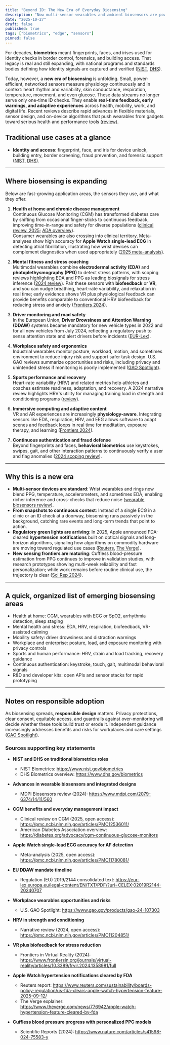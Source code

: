 ```yaml
---
title: "Beyond ID: The New Era of Everyday Biosensing"
description: "Now multi-sensor wearables and ambient biosensors are powering health, safety, and immersive experiences."
date: "2025-10-27"
draft: false
published: true
tags: ["biometrics", "edge", "sensors"]
pinned: false
---
```


For decades, **biometrics** meant fingerprints, faces, and irises used for identity checks in border control, forensics, and building access. 
That legacy is real and still expanding, with national programs and standards bodies defining how identity signals are captured and verified 
([NIST](https://www.nist.gov/programs-projects/biometrics), [DHS](https://www.dhs.gov/biometrics)).

Today, however, a **new era of biosensing** is unfolding. 
Small, power-efficient, networked sensors measure physiology continuously and in context: heart rhythm and variability, skin conductance, respiration, temperature, movement, and even glucose. 
These data streams no longer serve only one-time ID checks. They enable **real-time feedback, early warnings, and adaptive experiences** across health, mobility, work, and digital life. 
Recent reviews describe rapid advances in flexible materials, sensor design, and on-device algorithms that push wearables from gadgets toward serious health and performance tools 
([review](https://www.mdpi.com/2079-6374/14/11/560)).


## Traditional use cases at a glance

- **Identity and access**: fingerprint, face, and iris for device unlock, building entry, border screening, fraud prevention, and forensic support 
([NIST](https://www.nist.gov/programs-projects/biometrics), [DHS](https://www.dhs.gov/biometrics)).

---

## Where biosensing is expanding

Below are fast-growing application areas, the sensors they use, and what they offer.

1) **Health at home and chronic disease management**  
Continuous Glucose Monitoring (CGM) has transformed diabetes care by shifting from occasional finger-sticks to continuous feedback, improving time-in-range and safety for diverse populations 
([clinical review, 2025](https://pmc.ncbi.nlm.nih.gov/articles/PMC12061739/); [ADA overview](https://diabetes.org/advocacy/cgm-continuous-glucose-monitors)).  
Consumer wearables are also crossing into clinical territory. Meta-analyses show high accuracy for **Apple Watch single-lead ECG** in detecting atrial fibrillation, 
illustrating how wrist devices can complement diagnostics when used appropriately ([2025 meta-analysis](https://pmc.ncbi.nlm.nih.gov/articles/PMC11780081/)).

2) **Mental fitness and stress coaching**  
Multimodal wearables combine **electrodermal activity (EDA)** and **photoplethysmography (PPG)** to detect stress patterns, with scoping reviews highlighting EDA and PPG as leading biosignals for stress inference 
([2024 review](https://www.mdpi.com/1424-8220/24/10/3221)). 
Pair these sensors with **biofeedback** or **VR**, and you can nudge breathing, heart-rate variability, and relaxation in real time; 
early evidence shows VR plus physiological feedback can provide benefits comparable to conventional HRV biofeedback for reducing stress and anxiety 
([Frontiers 2024](https://www.frontiersin.org/journals/virtual-reality/articles/10.3389/frvir.2024.1358981/full)).

3) **Driver monitoring and road safety**  
In the European Union, **Driver Drowsiness and Attention Warning (DDAW)** systems became mandatory for new vehicle types in 2022 and for all new vehicles from July 2024, 
reflecting a regulatory push to sense attention state and alert drivers before incidents ([EUR-Lex](https://eur-lex.europa.eu/legal-content/EN/TXT/HTML/?rid=11&uri=PI_COM%3AAres%282021%291075107)).

4) **Workplace safety and ergonomics**  
Industrial wearables monitor posture, workload, motion, and sometimes environment to reduce injury risk and support safer task design. 
U.S. GAO reviews summarize opportunities and risks, including privacy and unintended stress if monitoring is poorly implemented ([GAO Spotlight](https://www.gao.gov/products/gao-24-107303)).

5) **Sports performance and recovery**  
Heart-rate variability (HRV) and related metrics help athletes and coaches estimate readiness, adaptation, and recovery. 
A 2024 narrative review highlights HRV's utility for managing training load in strength and conditioning programs ([review](https://pmc.ncbi.nlm.nih.gov/articles/PMC11204851/)).

6) **Immersive computing and adaptive content**  
VR and AR experiences are increasingly **physiology-aware**. 
Integrating sensors like EDA, respiration, HRV, and EEG allows software to adapt scenes and feedback loops in real time for meditation, exposure therapy, and learning 
([Frontiers 2024](https://www.frontiersin.org/journals/virtual-reality/articles/10.3389/frvir.2024.1358981/full)).

7) **Continuous authentication and fraud defense**  
Beyond fingerprints and faces, **behavioral biometrics** use keystrokes, swipes, gait, and other interaction patterns to continuously verify a user and flag anomalies 
([2024 scoping review](https://systematicreviewsjournal.biomedcentral.com/articles/10.1186/s13643-024-02451-1)).

---

## Why this is a new era

- **Multi-sensor devices are standard**: Wrist wearables and rings now blend PPG, temperature, accelerometers, and sometimes EDA, enabling richer inference and cross-checks that reduce noise ([wearable biosensors review](https://www.mdpi.com/2079-6374/14/11/560)).
- **From snapshots to continuous context**: Instead of a single ECG in a clinic or an ID check at a doorway, biosensing runs passively in the background, catching rare events and long-term trends that point to action.
- **Regulatory green lights are arriving**: In 2025, Apple announced FDA-cleared **hypertension notifications** built on optical signals and long-horizon algorithms, signaling how algorithms on commodity hardware are moving toward regulated use cases ([Reuters](https://www.reuters.com/sustainability/boards-policy-regulation/us-fda-clears-apple-watch-hypertension-feature-2025-09-12/), [The Verge](https://www.theverge.com/news/776942/apple-watch-hypertension-feature-cleared-by-fda)).
- **New sensing frontiers are maturing**: Cuffless blood-pressure estimation from PPG continues to improve in validation studies, with research prototypes showing multi-week reliability and fast personalization; while work remains before routine clinical use, the trajectory is clear ([Sci Rep 2024](https://www.nature.com/articles/s41598-024-75583-y)).

---

## A quick, organized list of emerging biosensing areas

- Health at home: CGM, wearables with ECG or SpO2, arrhythmia detection, sleep staging  
- Mental health and stress: EDA, HRV, respiration, biofeedback, VR-assisted calming  
- Mobility safety: driver drowsiness and distraction warnings  
- Workplace and enterprise: posture, load, and exposure monitoring with privacy controls  
- Sports and human performance: HRV, strain and load tracking, recovery guidance  
- Continuous authentication: keystroke, touch, gait, multimodal behavioral signals  
- R&D and developer kits: open APIs and sensor stacks for rapid prototyping

---

## Notes on responsible adoption

As biosensing spreads, **responsible design** matters. Privacy protections, clear consent, equitable access, and guardrails against over-monitoring will decide whether these tools build trust or erode it. 
Independent guidance increasingly addresses benefits and risks for workplaces and care settings ([GAO Spotlight](https://www.gao.gov/products/gao-24-107303)).

### Sources supporting key statements

- **NIST and DHS on traditional biometrics roles**
  - NIST Biometrics: https://www.nist.gov/biometrics
  - DHS Biometrics overview: https://www.dhs.gov/biometrics

- **Advances in wearable biosensors and integrated designs**
  - MDPI Biosensors review (2024): https://www.mdpi.com/2079-6374/14/11/560

- **CGM benefits and everyday management impact**
  - Clinical review on CGM (2025, open access): https://pmc.ncbi.nlm.nih.gov/articles/PMC12536011/
  - American Diabetes Association overview: https://diabetes.org/advocacy/cgm-continuous-glucose-monitors

- **Apple Watch single-lead ECG accuracy for AF detection**
  - Meta-analysis (2025, open access): https://pmc.ncbi.nlm.nih.gov/articles/PMC11780081/

- **EU DDAW mandate timeline**
  - Regulation (EU) 2019/2144 consolidated text: https://eur-lex.europa.eu/legal-content/EN/TXT/PDF/?uri=CELEX:02019R2144-20240707

- **Workplace wearables opportunities and risks**
  - U.S. GAO Spotlight: https://www.gao.gov/products/gao-24-107303

- **HRV in strength and conditioning**
  - Narrative review (2024, open access): https://pmc.ncbi.nlm.nih.gov/articles/PMC11204851/

- **VR plus biofeedback for stress reduction**
  - Frontiers in Virtual Reality (2024): https://www.frontiersin.org/journals/virtual-reality/articles/10.3389/frvir.2024.1358981/full

- **Apple Watch hypertension notifications cleared by FDA**
  - Reuters report: https://www.reuters.com/sustainability/boards-policy-regulation/us-fda-clears-apple-watch-hypertension-feature-2025-09-12/
  - The Verge explainer: https://www.theverge.com/news/776942/apple-watch-hypertension-feature-cleared-by-fda

- **Cuffless blood pressure progress with personalized PPG models**
  - Scientific Reports (2024): https://www.nature.com/articles/s41598-024-75583-y


